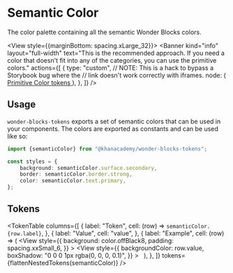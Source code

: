 




<Meta title="Packages / Tokens / Semantic Color" />

# Semantic Color

<ComponentInfo name={packageConfig.name} version={packageConfig.version} />

The color palette containing all the semantic Wonder Blocks colors.

<View style={{marginBottom: spacing.xLarge_32}}>
    <Banner
        kind="info"
        layout="full-width"
        text="This is the recommended approach. If you need a color that doesn't fit into any of the categories, you can use the primitive colors."
        actions={[
            {
                type: "custom",
                // NOTE: This is a hack to bypass a Storybook bug where the
                // link doesn't work correctly with iframes.
                node: (
                    <a
                        href="/?path=/docs/packages-tokens-color--docs"
                        target="_blank"
                    >
                        Primitive Color tokens
                    </a>
                ),
            },
        ]}
    />
</View>

## Usage

`wonder-blocks-tokens` exports a set of semantic colors that can be used in your
components. The colors are exported as constants and can be used like so:

```ts
import {semanticColor} from "@khanacademy/wonder-blocks-tokens";

const styles = {
    background: semanticColor.surface.secondary,
    border: semanticColor.border.strong,
    color: semanticColor.text.primary,
};
```

## Tokens

<TokenTable
    columns={[
        {
            label: "Token",
            cell: (row) => <code>semanticColor.{row.label}</code>,
        },
        {
            label: "Value",
            cell: "value",
        },
        {
            label: "Example",
            cell: (row) => (
                <View
                    style={{
                        background: color.offBlack8,
                        padding: spacing.xxSmall_6,
                    }}
                >
                    <View
                        style={{
                            backgroundColor: row.value,
                            boxShadow: "0 0 0 1px rgba(0, 0, 0, 0.1)",
                        }}
                    >
                        &nbsp;
                    </View>
                </View>
            ),
        },
    ]}
    tokens={flattenNestedTokens(semanticColor)}
/>

